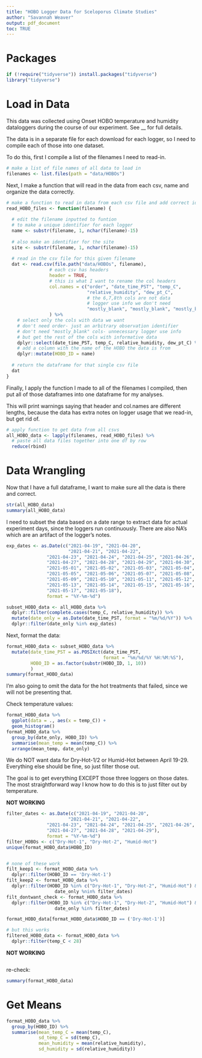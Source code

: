 ```yaml
---
title: "HOBO Logger Data for Sceloporus Climate Studies"
author: "Savannah Weaver"
output: pdf_document
toc: TRUE
---
```


# Packages

```r
if (!require("tidyverse")) install.packages("tidyverse") 
library("tidyverse")
```

# Load in Data

This data was collected using Onset HOBO temperature and humidity dataloggers during the course of our experiment. See __ for full details. 

The data is in a separate file for each download for each logger, so I need to compile each of those into one dataset. 

To do this, first I compile a list of the filenames I need to read-in.

```r
# make a list of file names of all data to load in
filenames <- list.files(path = "data/HOBOs")
```

Next, I make a function that will read in the data from each csv, name and organize the data correctly. 

```r
# make a function to read in data from each csv file and add correct identifiers
read_HOBO_files <- function(filename) {
  
  # edit the filename inputted to funtion
  # to make a unique identifier for each logger
  name <- substr(filename, 1, nchar(filename)-15)
  
  # also make an identifier for the site
  site <- substr(filename, 1, nchar(filename)-15)
  
  # read in the csv file for this given filename
  dat <- read.csv(file.path("data/HOBOs", filename),
                # each csv has headers
                header = TRUE,
                # this is what I want to rename the col headers
                col.names = c("order", "date_time_PST", "temp_C", 
                              "relative_humidity", "dew_pt_C", 
                              # the 6,7,8th cols are not data
                              # logger use info we don't need
                              "mostly_blank", "mostly_blank", "mostly_blank")
                ) %>%
    # select only the cols with data we want
    # don't need order- just an arbitrary observation identifier
    # don't need "mostly_blank" cols- unnecessary logger use info
    # but get the rest of the cols with informative data
    dplyr::select(date_time_PST, temp_C, relative_humidity, dew_pt_C) %>%
    # add a column with the name of the HOBO the data is from 
    dplyr::mutate(HOBO_ID = name)
  
  # return the dataframe for that single csv file
  dat
}
```

Finally, I apply the function I made to all of the filenames I compiled, then put all of those dataframes into one dataframe for my analyses.

This will print warnings saying that header and col.names are different lengths, because the data has extra notes on logger usage that we read-in, but get rid of.

```r
# apply function to get data from all csvs
all_HOBO_data <- lapply(filenames, read_HOBO_files) %>%
  # paste all data files together into one df by row
  reduce(rbind)
```



# Data Wrangling

Now that I have a full dataframe, I want to make sure all the data is there and correct. 

```r
str(all_HOBO_data)
summary(all_HOBO_data)
```

I need to subset the data based on a date range to extract data for actual experiment days, since the loggers run continuously. There are also NA's which are an artifact of the logger's notes.

```r
exp_dates <- as.Date(c("2021-04-19", "2021-04-20", 
                       "2021-04-21", "2021-04-22",
               "2021-04-23", "2021-04-24", "2021-04-25", "2021-04-26",
               "2021-04-27", "2021-04-28", "2021-04-29", "2021-04-30",
               "2021-05-01", "2021-05-02", "2021-05-03", "2021-05-04",
               "2021-05-05", "2021-05-06", "2021-05-07", "2021-05-08",
               "2021-05-09", "2021-05-10", "2021-05-11", "2021-05-12",
               "2021-05-13", "2021-05-14", "2021-05-15", "2021-05-16",
               "2021-05-17", "2021-05-18"), 
               format = "%Y-%m-%d")

subset_HOBO_data <- all_HOBO_data %>%
  dplyr::filter(complete.cases(temp_C, relative_humidity)) %>%
  mutate(date_only = as.Date(date_time_PST, format = "%m/%d/%Y")) %>%
  dplyr::filter(date_only %in% exp_dates)
```

Next, format the data:

```r
format_HOBO_data <- subset_HOBO_data %>% 
  mutate(date_time_PST = as.POSIXct(date_time_PST, 
                                    format = "%m/%d/%Y %H:%M:%S"),
         HOBO_ID = as.factor(substr(HOBO_ID, 1, 10))
         )
summary(format_HOBO_data)
```

I'm also going to omit the data for the hot treatments that failed, since we will not be presenting that.

Check temperature values:

```r
format_HOBO_data %>% 
  ggplot(data = ., aes(x = temp_C)) +
  geom_histogram()
format_HOBO_data %>%
  group_by(date_only, HOBO_ID) %>%
  summarise(mean_temp = mean(temp_C)) %>%
  arrange(mean_temp, date_only)
```

We do NOT want data for Dry-Hot-1/2 or Humid-Hot between April 19-29. Everything else should be fine, so just filter those out.

The goal is to get everything EXCEPT those three loggers on those dates. The most straightforward way I know how to do this is to just filter out by temperature.

**NOT WORKING**
```r
filter_dates <- as.Date(c("2021-04-19", "2021-04-20", 
                       "2021-04-21", "2021-04-22",
               "2021-04-23", "2021-04-24", "2021-04-25", "2021-04-26",
               "2021-04-27", "2021-04-28", "2021-04-29"), 
               format = "%Y-%m-%d")
filter_HOBOs <- c("Dry-Hot-1", "Dry-Hot-2", "Humid-Hot")
unique(format_HOBO_data$HOBO_ID)


# none of these work
filt_keep1 <- format_HOBO_data %>%
  dplyr::filter(HOBO_ID == 'Dry-Hot-1')
filt_keep2 <- format_HOBO_data %>%
  dplyr::filter(HOBO_ID %in% c("Dry-Hot-1", "Dry-Hot-2", "Humid-Hot") & 
                  date_only %nin% filter_dates)
filt_dontwant_check <- format_HOBO_data %>%
  dplyr::filter(HOBO_ID %in% c("Dry-Hot-1", "Dry-Hot-2", "Humid-Hot") & 
                  date_only %in% filter_dates)

format_HOBO_data[format_HOBO_data$HOBO_ID == ('Dry-Hot-1')]

# but this works
filtered_HOBO_data <- format_HOBO_data %>%
  dplyr::filter(temp_C < 28)
```


**NOT WORKING**
```r

```


re-check:

```r
summary(format_HOBO_data)
```


# Get Means

```r
format_HOBO_data %>%
  group_by(HOBO_ID) %>%
  summarise(mean_temp_C = mean(temp_C),
            sd_temp_C = sd(temp_C),
            mean_humidity = mean(relative_humidity),
            sd_humidity = sd(relative_humidity))
```

















